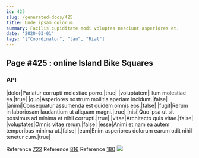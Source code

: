 ```yaml
---
id: 425
slug: /generated-docs/425
title: Unde ipsam dolorum.
summary: Facilis cupiditate modi voluptas nesciunt asperiores et.
date: '2020-03-01'
tags: '["Coordinator", "tan", "Rial"]'
---
```

## Page #425 : online Island Bike Squares

### API

|dolor|Pariatur corrupti molestiae porro.|true|
|voluptatem|Illum molestiae ea.|true|
|quo|Asperiores nostrum mollitia aperiam incidunt.|false|
|animi|Consequatur assumenda est quidem omnis eos.|false|
|fugit|Rerum in laboriosam laudantium ut aliquam magni.|true|
|nisi|Quo ipsa ut sit possimus ad minima et nihil corrupti.|true|
|vitae|Architecto quis vitae.|false|
|voluptates|Omnis vitae rerum.|false|
|esse|Animi et nam ea autem temporibus minima ut.|false|
|eum|Enim asperiores dolorum earum odit nihil tenetur cum.|true|

Reference [722](/generated-docs/722)
Reference [816](/generated-docs/816)
Reference [180](/generated-docs/180)
![](/assets/cats-4.jpg)


